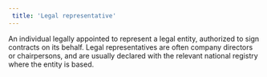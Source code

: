 ```yaml
---  
 title: 'Legal representative'  
---
```


An individual legally appointed to represent a legal entity, authorized to sign contracts on its behalf. Legal representatives are often company directors or chairpersons, and are usually declared with the relevant national registry where the entity is based.
